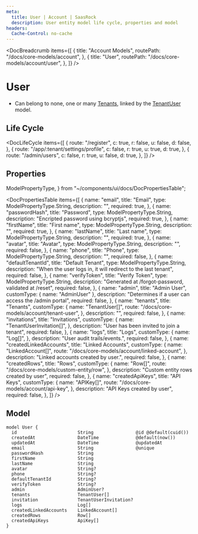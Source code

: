 ```yaml
---
meta:
  title: User | Account | SaasRock
  description: User entity model life cycle, properties and model
headers:
  Cache-Control: no-cache
---
```



<DocBreadcrumb
  items={[
    {
      title: "Account Models",
      routePath: "/docs/core-models/account",
    },
    {
      title: "User",
      routePath: "/docs/core-models/account/user",
    },
  ]}
/>

# User

- Can belong to none, one or many [Tenants](/docs/core-models/account/tenant), linked by the [TenantUser](/docs/core-models/account/tenant-user) model.

## Life Cycle


<DocLifeCycle
  items={[
    {
      route: "/register",
      c: true,
      r: false,
      u: false,
      d: false,
    },
    {
      route: "/app/:tenant/settings/profile",
      c: false,
      r: true,
      u: true,
      d: true,
    },
    {
      route: "/admin/users",
      c: false,
      r: true,
      u: false,
      d: true,
    },
  ]}
/>

## Properties

  ModelPropertyType,
} from "~/components/ui/docs/DocPropertiesTable";

<DocPropertiesTable
  items={[
    {
      name: "email",
      title: "Email",
      type: ModelPropertyType.String,
      description: "",
      required: true,
    },
    {
      name: "passwordHash",
      title: "Password",
      type: ModelPropertyType.String,
      description: "Encripted password using bcryptjs",
      required: true,
    },
    {
      name: "firstName",
      title: "First name",
      type: ModelPropertyType.String,
      description: "",
      required: true,
    },
    {
      name: "lastName",
      title: "Last name",
      type: ModelPropertyType.String,
      description: "",
      required: true,
    },
    {
      name: "avatar",
      title: "Avatar",
      type: ModelPropertyType.String,
      description: "",
      required: false,
    },
    {
      name: "phone",
      title: "Phone",
      type: ModelPropertyType.String,
      description: "",
      required: false,
    },
    {
      name: "defaultTenantId",
      title: "Default Tenant",
      type: ModelPropertyType.String,
      description:
        "When the user logs in, it will redirect to the last tenant",
      required: false,
    },
    {
      name: "verifyToken",
      title: "Verify Token",
      type: ModelPropertyType.String,
      description:
        "Generated at /forgot-password, validated at /reset",
      required: false,
    },
    {
      name: "admin",
      title: "Admin User",
      customType: { name: "AdminUser" },
      description:
        "Determines if a user can access the /admin portal",
      required: false,
    },
    {
      name: "tenants",
      title: "Tenants",
      customType: {
        name: "TenantUser[]",
        route: "/docs/core-models/account/tenant-user",
      },
      description: "",
      required: false,
    },
    {
      name: "invitations",
      title: "Invitations",
      customType: {
        name: "TenantUserInvitation[]",
      },
      description: "User has been invited to join a tenant",
      required: false,
    },
    {
      name: "logs",
      title: "Logs",
      customType: {
        name: "Log[]",
      },
      description: "User audit trails/events.",
      required: false,
    },
    {
      name: "createdLinkedAccounts",
      title: "Linked Accounts",
      customType: {
        name: "LinkedAccount[]",
        route: "/docs/core-models/account/linked-account",
      },
      description: "Linked accounts created by user.",
      required: false,
    },
    {
      name: "createdRows",
      title: "Rows",
      customType: {
        name: "Row[]",
        route: "/docs/core-models/custom-entity/row",
      },
      description: "Custom entity rows created by user",
      required: false,
    },
    {
      name: "createdApiKeys",
      title: "API Keys",
      customType: {
        name: "APIKey[]",
        route: "/docs/core-models/account/api-key",
      },
      description: "API Keys created by user",
      required: false,
    },
  ]}
/>

## Model

```
model User {
  id                       String                @id @default(cuid())
  createdAt                DateTime              @default(now())
  updatedAt                DateTime              @updatedAt
  email                    String                @unique
  passwordHash             String
  firstName                String
  lastName                 String
  avatar                   String?
  phone                    String?
  defaultTenantId          String?
  verifyToken              String?
  admin                    AdminUser?
  tenants                  TenantUser[]
  invitation               TenantUserInvitation?
  logs                     Log[]
  createdLinkedAccounts    LinkedAccount[]
  createdRows              Row[]
  createdApiKeys           ApiKey[]
}
```
